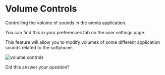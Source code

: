 # Volume Controls

Controlling the volume of sounds in the omnia application.

You can find this in your preferences tab on the user settings page.

This feature will allow you to modify volumes of some different application sounds related to the softphone.

<div className="flex justify-center">
    <img src="/images/omnia/volume-controls/volume-controls.png" alt="volume controls" />
</div>

Did this answer your question?

